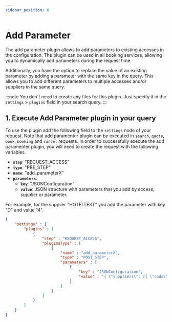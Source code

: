 ```yaml
---
sidebar_position: 6
---
```


# Add Parameter

The add parameter plugin allows to add parameters to existing accesses in the configuration. The plugin can be used in all booking services, allowing you to dynamically add parameters during the request time.

Additionally, you have the option to replace the value of an existing parameter by adding a parameter with the same key in the query. This allows you to add different parameters to multiple accesses and/or suppliers in the same query.

:::note
You don't need to create any files for this plugin. Just specify it in the `settings` > `plugins` field in your search query.
:::

## 1. Execute Add Parameter plugin in your query

To use the plugin add the following field to the `settings` node of your request. Note that add paramenter plugin can be executed in `search`, `quote`, `book`, `booking` and `cancel` requests. In order to successfully execute the add paramenter plugin, you will need to create the request with the following variables.

* **`step`**: "REQUEST_ACCESS"
* **`type`**: "PRE_STEP"
* **`name`**: "add_parameterX"
* **`parameters`**:
	* **`key`**: "JSONConfiguration"
	* **`value`**: JSON structure with parameters that you add by access, supplier or parameter.

For example, for the supplier "HOTELTEST" you add the parameter with key "D" and value "4".

```json
{
    "settings" : {
        "plugins" : [
            {
                "step" : "REQUEST_ACCESS",
                "pluginsType" : [
                    {
                        "name" : "add_parameterX",
                        "type" : "POST_STEP",
                        "parameters" : [
                            {
                                "key" : "JSONConfiguration",
                                "value" : "{ \"suppliers\": [{ \"codes\": [\"HOTELTEST\"], \"parameters\": [{ \"key\": \"D\", \"value\": \"4\" }] }] }"
                            }
                        ]
                    }
                ]
            }
        ]
    }
}
```
